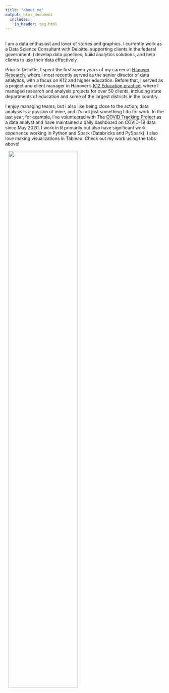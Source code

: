 ```yaml
---
title: "about me"
output: html_document
  includes:
    in_header: tag.html
---
```


<br>
I am a data enthusiast and lover of stories and graphics. I currently work as a Data Science Consultant with Deloitte, supporting clients in the federal government. I develop data pipelines, build analytics solutions, and help clients to use their data effectively. 

Prior to Deloitte, I spent the first seven years of my career at [Hanover Research](https://www.hanoverresearch.com/), where I  most recently served as the senior director of data analytics, with a focus on K12 and higher education. Before that, I served as a project and client manager in Hanover's [K12 Education practice](https://www.hanoverresearch.com/k-12-education/), where I managed research and analysis projects for over 50 clients, including state departments of education and some of the largest districts in the country.

I enjoy managing teams, but I also like being close to the action; data analysis is a passion of mine, and it's not just something I do for work. In the last year, for example, I've volunteered with The [COVID Tracking Project](https://covidtracking.com/) as a data analyst and have maintained a daily dashboard on COVID-19 data since May 2020. I work in R primarily but also have significant work experience working in Python and Spark (Databricks and PySpark). I also love making visualizations in Tableau. Check out my work using the tabs above!

<img style="float: center; padding-left: 10px; width:66%" src="traj.png"/>
<br>
<br>
<br>


